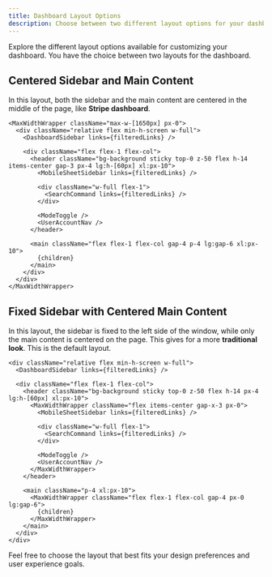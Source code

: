 ```yaml
---
title: Dashboard Layout Options
description: Choose between two different layout options for your dashboard.
---
```


Explore the different layout options available for customizing your dashboard. You have the choice between two layouts for the dashboard.

## Centered Sidebar and Main Content

In this layout, both the sidebar and the main content are centered in the middle of the page, like **Stripe dashboard**.

```tsx
<MaxWidthWrapper className="max-w-[1650px] px-0">
  <div className="relative flex min-h-screen w-full">
    <DashboardSidebar links={filteredLinks} />

    <div className="flex flex-1 flex-col">
      <header className="bg-background sticky top-0 z-50 flex h-14 items-center gap-3 px-4 lg:h-[60px] xl:px-10">
        <MobileSheetSidebar links={filteredLinks} />

        <div className="w-full flex-1">
          <SearchCommand links={filteredLinks} />
        </div>

        <ModeToggle />
        <UserAccountNav />
      </header>

      <main className="flex flex-1 flex-col gap-4 p-4 lg:gap-6 xl:px-10">
        {children}
      </main>
    </div>
  </div>
</MaxWidthWrapper>
```

## Fixed Sidebar with Centered Main Content

In this layout, the sidebar is fixed to the left side of the window, while only the main content is centered on the page. This gives for a more **traditional look**. This is the default layout.

```tsx
<div className="relative flex min-h-screen w-full">
  <DashboardSidebar links={filteredLinks} />

  <div className="flex flex-1 flex-col">
    <header className="bg-background sticky top-0 z-50 flex h-14 px-4 lg:h-[60px] xl:px-10">
      <MaxWidthWrapper className="flex items-center gap-x-3 px-0">
        <MobileSheetSidebar links={filteredLinks} />

        <div className="w-full flex-1">
          <SearchCommand links={filteredLinks} />
        </div>

        <ModeToggle />
        <UserAccountNav />
      </MaxWidthWrapper>
    </header>

    <main className="p-4 xl:px-10">
      <MaxWidthWrapper className="flex flex-1 flex-col gap-4 px-0 lg:gap-6">
        {children}
      </MaxWidthWrapper>
    </main>
  </div>
</div>
```

Feel free to choose the layout that best fits your design preferences and user experience goals.
